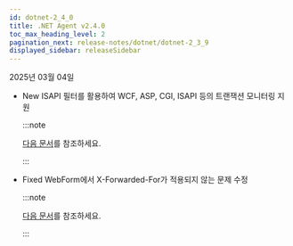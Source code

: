 ```yaml
---
id: dotnet-2_4_0
title: .NET Agent v2.4.0
toc_max_heading_level: 2
pagination_next: release-notes/dotnet/dotnet-2_3_9
displayed_sidebar: releaseSidebar
---
```


2025년 03월 04일

- <Status priority='1'>New</Status> ISAPI 필터를 활용하여 WCF, ASP, CGI, ISAPI 등의 트랜잭션 모니터링 지원

  :::note 

  [다음 문서](https://tools.camp/9609020221337154)를 참조하세요. 

  :::

- <Status priority='0'>Fixed</Status> WebForm에서 X-Forwarded-For가 적용되지 않는 문제 수정

  :::note 

  [다음 문서](/dotnet/agent-number-of-user)를 참조하세요. 

  :::


<DownloadAgent />